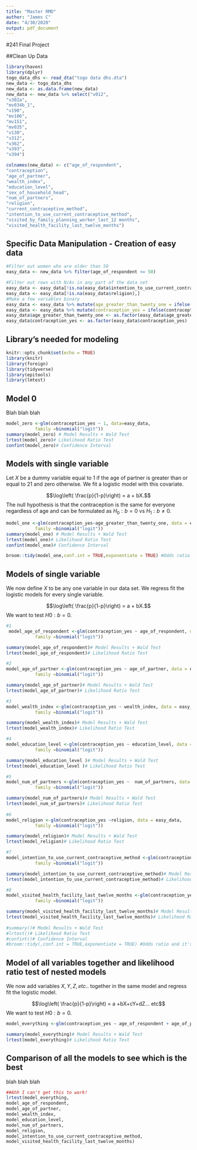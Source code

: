 ```yaml
---
title: "Master RMD"
author: "James C"
date: "4/30/2020"
output: pdf_document
---
```



#241 Final Project

##Clean Up Data
```r
library(haven)
library(dplyr)
togo_data_dhs <- read_dta("togo data dhs.dta")
new_data <- togo_data_dhs
new_data <- as.data.frame(new_data)
new_data <- new_data %>% select("v012", 
"v302a", 
"mv034b_1", 
"v190", 
"mv106",
"mv151",
"mv035", 
"v130",
"v312", 
"v362", 
"v393", 
"v394")

colnames(new_data) <- c("age_of_respondent",
"contraception", 
"age_of_partner", 
"wealth_index", 
"education_level",
"sex_of_household_head",
"num_of_partners", 
"religion", 
"current_contraceptive_method", 
"intention_to_use_current_contraceptive_method",
"visited_by_family_planning_worker_last_12 months", 
"visited_health_facility_last_twelve_months")
```

## Specific Data Manipulation - Creation of easy data
```r
#Filter out women who are older than 50 
easy_data <- new_data %>% filter(age_of_respondent <= 50)

#Filter out rows with N/As in any part of the data set
easy_data <- easy_data[!is.na(easy_data$intention_to_use_current_contraceptive_method),]
easy_data <- easy_data[!is.na(easy_data$religion),]
#Make a few variables binary
easy_data <- easy_data %>% mutate(age_greater_than_twenty_one = ifelse(age_of_respondent > 21, 1, 0))
easy_data <- easy_data %>% mutate(contraception_yes = ifelse(contraception >= 1, 1, 0))
easy_data$age_greater_than_twenty_one <- as.factor(easy_data$age_greater_than_twenty_one)
easy_data$contraception_yes <- as.factor(easy_data$contraception_yes)
```

## Library's needed for modeling  

```r
knitr::opts_chunk$set(echo = TRUE)
library(knitr)
library(foreign)
library(tidyverse)
library(epitools)
library(lmtest)
```

## Model 0 

Blah blah blah 

```r
model_zero <-glm(contraception_yes ~ 1, data=easy_data, 
           family =binomial("logit"))
summary(model_zero) # Model Results + Wald Test
lrtest(model_zero)# Likelihood Ratio Test
confint(model_zero)# Confidence Interval
```

## Models with single variable 

Let $X$ be a dummy variable equal to 1 if the age of partner is greater than or equal to 21 and zero otherwise. We fit a logistic model with this covariate.
  
  $$\log\left( \frac{p}{1-p}\right) = a + bX.$$
The null hypothesis is that the contraception is the same for everyone regardless of age and can be formulated as $H_0: b =0$ vs $H_1: b \neq 0.$

```r
model_one <-glm(contraception_yes~age_greater_than_twenty_one, data = easy_data, 
           family =binomial("logit"))
summary(model_one) # Model Results + Wald Test
lrtest(model_one)# Likelihood Ratio Test
confint(model_one)# Confidence Interval

broom::tidy(model_one,conf.int = TRUE,exponentiate = TRUE) #Odds ratio and it's 95% CI
```

## Models of single variable
  
We now define $X$ to be any one variable in our data set. We regress fit the logistic models for every single variable. 

$$\log\left( \frac{p}{1-p}\right) = a + bX.$$
We want to test $H0 : b= 0$.
```r
#1
 model_age_of_respondent <-glm(contraception_yes ~ age_of_respondent, data = easy_data, 
           family =binomial("logit"))

summary(model_age_of_respondent)# Model Results + Wald Test
lrtest(model_age_of_respondent)# Likelihood Ratio Test

#2
model_age_of_partner <-glm(contraception_yes ~ age_of_partner, data = easy_data, 
           family =binomial("logit"))

summary(model_age_of_partner)# Model Results + Wald Test
lrtest(model_age_of_partner)# Likelihood Ratio Test

#3
model_wealth_index <-glm(contraception_yes ~ wealth_index, data = easy_data, 
           family =binomial("logit"))

summary(model_wealth_index)# Model Results + Wald Test
lrtest(model_wealth_index)# Likelihood Ratio Test

#4
model_education_level <-glm(contraception_yes ~ education_level, data = easy_data, 
           family =binomial("logit"))

summary(model_education_level )# Model Results + Wald Test
lrtest(model_education_level )# Likelihood Ratio Test

#5
model_num_of_partners <-glm(contraception_yes ~  num_of_partners, data = easy_data, 
           family =binomial("logit"))

summary(model_num_of_partners)# Model Results + Wald Test
lrtest(model_num_of_partners)# Likelihood Ratio Test
           
#6
model_religion <-glm(contraception_yes ~religion, data = easy_data, 
           family =binomial("logit"))

summary(model_religion)# Model Results + Wald Test
lrtest(model_religion)# Likelihood Ratio Test

#7    
model_intention_to_use_current_contraceptive_method <-glm(contraception_yes ~ intention_to_use_current_contraceptive_method, data = easy_data, 
           family =binomial("logit"))

summary(model_intention_to_use_current_contraceptive_method)# Model Results + Wald Test
lrtest(model_intention_to_use_current_contraceptive_method)# Likelihood Ratio Test

#8
model_visited_health_facility_last_twelve_months <-glm(contraception_yes ~ visited_health_facility_last_twelve_months, data = easy_data, 
           family =binomial("logit"))

summary(model_visited_health_facility_last_twelve_months)# Model Results + Wald Test
lrtest(model_visited_health_facility_last_twelve_months)# Likelihood Ratio Test
     
#summary()# Model Results + Wald Test
#lrtest()# Likelihood Ratio Test
#confint()# Confidence Interval
#broom::tidy(,conf.int = TRUE,exponentiate = TRUE) #Odds ratio and it's 95% CI          
```

## Model of all variables together and likelihood ratio test of nested models 
  
We now add variables $X,Y,Z, etc..$ together in the same model and regress fit the logistic model. 

$$\log\left( \frac{p}{1-p}\right) = a +bX+cY+dZ... etc$$
We want to test $H0 : b= 0$.
```r
model_everything <-glm(contraception_yes ~ age_of_respondent + age_of_partner + wealth_index + education_level + num_of_partners + religion + intention_to_use_current_contraceptive_method + visited_health_facility_last_twelve_months, data= easy_data, family =binomial("logit"))

summary(model_everything)# Model Results + Wald Test
lrtest(model_everything)# Likelihood Ratio Test
```


## Comparison of all the models to see which is the best

blah blah blah


```r

##Ahh I can't get this to work! 
lrtest(model_everything, 
model_age_of_respondent, 
model_age_of_partner, 
model_wealth_index, 
model_education_level, 
model_num_of_partners, 
model_religion, 
model_intention_to_use_current_contraceptive_method, 
model_visited_health_facility_last_twelve_months)
```